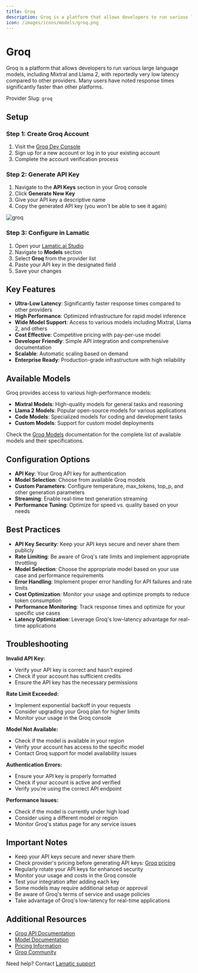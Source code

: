 ```yaml
---
title: Groq
description: Groq is a platform that allows developers to run various large language models with extremely low latency, providing significantly faster response times compared to other platforms.
icon: /images/icons/models/groq.png
---
```


[Groq Dev Console]: https://console.groq.com/playground
[Groq pricing]: https://groq.com/pricing/
[Groq API Docs]: https://console.groq.com/docs
[Groq Models]: https://console.groq.com/docs/models

[Lamatic.ai Studio]: https://studio.lamatic.ai
[Lamatic support]: https://lamatic.ai/docs/slack


# Groq
<IntegrationOverviw slug="groq" type="models" />

Groq is a platform that allows developers to run various large language models, including Mixtral and Llama 2, with reportedly very low latency compared to other providers. Many users have noted response times significantly faster than other platforms.


<Callout type="info">Provider Slug: `groq`</Callout>


## Setup 


### Step 1: Create Groq Account
1. Visit the [Groq Dev Console][Groq Dev Console]
2. Sign up for a new account or log in to your existing account
3. Complete the account verification process

### Step 2: Generate API Key
1. Navigate to the **API Keys** section in your Groq console
2. Click **Generate New Key**
3. Give your API key a descriptive name
4. Copy the generated API key (you won't be able to see it again)

![groq](./img/groq.png)

### Step 3: Configure in Lamatic
1. Open your [Lamatic.ai Studio]
2. Navigate to **Models** section
3. Select **Groq** from the provider list
4. Paste your API key in the designated field
5. Save your changes

## Key Features

- **Ultra-Low Latency**: Significantly faster response times compared to other providers
- **High Performance**: Optimized infrastructure for rapid model inference
- **Wide Model Support**: Access to various models including Mixtral, Llama 2, and others
- **Cost Effective**: Competitive pricing with pay-per-use model
- **Developer Friendly**: Simple API integration and comprehensive documentation
- **Scalable**: Automatic scaling based on demand
- **Enterprise Ready**: Production-grade infrastructure with high reliability

## Available Models

Groq provides access to various high-performance models:

- **Mixtral Models**: High-quality models for general tasks and reasoning
- **Llama 2 Models**: Popular open-source models for various applications
- **Code Models**: Specialized models for coding and development tasks
- **Custom Models**: Support for custom model deployments

Check the [Groq Models][Groq Models] documentation for the complete list of available models and their specifications.

## Configuration Options

- **API Key**: Your Groq API key for authentication
- **Model Selection**: Choose from available Groq models
- **Custom Parameters**: Configure temperature, max_tokens, top_p, and other generation parameters
- **Streaming**: Enable real-time text generation streaming
- **Performance Tuning**: Optimize for speed vs. quality based on your needs

## Best Practices

- **API Key Security**: Keep your API keys secure and never share them publicly
- **Rate Limiting**: Be aware of Groq's rate limits and implement appropriate throttling
- **Model Selection**: Choose the appropriate model based on your use case and performance requirements
- **Error Handling**: Implement proper error handling for API failures and rate limits
- **Cost Optimization**: Monitor your usage and optimize prompts to reduce token consumption
- **Performance Monitoring**: Track response times and optimize for your specific use cases
- **Latency Optimization**: Leverage Groq's low-latency advantage for real-time applications

## Troubleshooting

**Invalid API Key:**
- Verify your API key is correct and hasn't expired
- Check if your account has sufficient credits
- Ensure the API key has the necessary permissions

**Rate Limit Exceeded:**
- Implement exponential backoff in your requests
- Consider upgrading your Groq plan for higher limits
- Monitor your usage in the Groq console

**Model Not Available:**
- Check if the model is available in your region
- Verify your account has access to the specific model
- Contact Groq support for model availability issues

**Authentication Errors:**
- Ensure your API key is properly formatted
- Check if your account is active and verified
- Verify you're using the correct API endpoint

**Performance Issues:**
- Check if the model is currently under high load
- Consider using a different model or region
- Monitor Groq's status page for any service issues

## Important Notes

- Keep your API keys secure and never share them
- Check provider's pricing before generating API keys: [Groq pricing][Groq pricing]
- Regularly rotate your API keys for enhanced security
- Monitor your usage and costs in the Groq console
- Test your integration after adding each key
- Some models may require additional setup or approval
- Be aware of Groq's terms of service and usage policies
- Take advantage of Groq's low-latency for real-time applications

## Additional Resources

- [Groq API Documentation][Groq API Docs]
- [Model Documentation][Groq Models]
- [Pricing Information][Groq pricing]
- [Groq Community](https://discord.gg/groq)

Need help? Contact [Lamatic support]